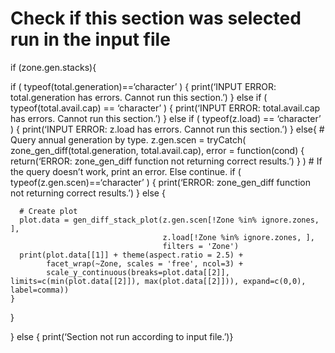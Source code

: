 
# Check if this section was selected run in the input file
if (zone.gen.stacks){

  if ( typeof(total.generation)=='character' ) {
    print('INPUT ERROR: total.generation has errors. Cannot run this section.')
  } else if ( typeof(total.avail.cap) == 'character' ) { 
    print('INPUT ERROR: total.avail.cap has errors. Cannot run this section.')
  } else if ( typeof(z.load) == 'character' ) { 
    print('INPUT ERROR: z.load has errors. Cannot run this section.')
  } else{
    # Query annual generation by type.
    z.gen.scen = tryCatch( zone_gen_diff(total.generation, total.avail.cap), 
                       error = function(cond) { return('ERROR: zone_gen_diff function not returning correct results.') } )
    # If the query doesn't work, print an error. Else continue.
    if ( typeof(z.gen.scen)=='character' ) {
      print('ERROR: zone_gen_diff function not returning correct results.')
    } else {

      # Create plot
      plot.data = gen_diff_stack_plot(z.gen.scen[!Zone %in% ignore.zones, ], 
                                      z.load[!Zone %in% ignore.zones, ],
                                      filters = 'Zone')
      print(plot.data[[1]] + theme(aspect.ratio = 2.5) + 
      	    facet_wrap(~Zone, scales = 'free', ncol=3) +
            scale_y_continuous(breaks=plot.data[[2]], limits=c(min(plot.data[[2]]), max(plot.data[[2]])), expand=c(0,0), label=comma))
    }
  }

} else { print('Section not run according to input file.')}
